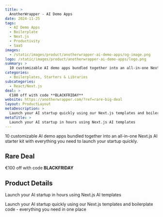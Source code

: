 ```yaml
---
title: >
  AnotherWrapper - AI Demo Apps
date: 2024-11-25
tags:
  - AI Demo Apps
  - Boilerplate
  - Next.js
  - Productivity
  - SaaS
images:
  - /static/images/product/anotherwrapper-ai-demo-apps/og-image.png
logo: /static/images/product/anotherwrapper-ai-demo-apps/logo.png
summary: >
  10 customizable AI demo apps bundled together into an all-in-one Next.js AI starter kit with everything you need to launch your startup quickly.
categories:
  - Boilerplates, Starters & Libraries
subcategories:
  - React/Next.js
deal: >
  €100 off with code **BLACKFRIDAY**
website: https://anotherwrapper.com/?ref=rare-big-deal
layout: ProductLayout
metaDescription: >
  Launch your AI startup quickly using our Next.js templates and boilerplate code - everything you need in one place
metaTitle: >
  Launch your AI startup in hours using Next.js AI templates
---
```

10 customizable AI demo apps bundled together into an all-in-one Next.js AI starter kit with everything you need to launch your startup quickly.

## Rare Deal

€100 off with code **BLACKFRIDAY**

## Product Details

Launch your AI startup in hours using Next.js AI templates

Launch your AI startup quickly using our Next.js templates and boilerplate code - everything you need in one place
